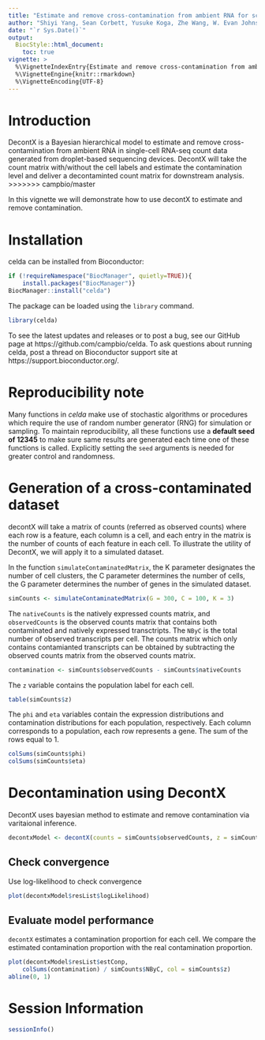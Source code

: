 ```yaml
---
title: "Estimate and remove cross-contamination from ambient RNA for scRNA-seq data with decontX"
author: "Shiyi Yang, Sean Corbett, Yusuke Koga, Zhe Wang, W. Evan Johnson, Masanao Yajima, Joshua D. Campbell"
date: "`r Sys.Date()`"
output:
  BiocStyle::html_document:
    toc: true
vignette: >
  %\VignetteIndexEntry{Estimate and remove cross-contamination from ambient RNA for scRNA-seq data with decontX}
  %\VignetteEngine{knitr::rmarkdown}
  %\VignetteEncoding{UTF-8}
---
```


# Introduction

DecontX is a Bayesian hierarchical model to estimate and remove cross-contamination from ambient RNA in single-cell RNA-seq count data generated from droplet-based sequencing devices. DecontX will take the count matrix with/without the cell labels and estimate the contamination level and deliver a decontaminted count matrix for downstream analysis. 
>>>>>>> campbio/master

In this vignette we will demonstrate how to use decontX to estimate and remove contamination.  

# Installation

celda can be installed from Bioconductor:

```r
if (!requireNamespace("BiocManager", quietly=TRUE)){
    install.packages("BiocManager")}
BiocManager::install("celda")
```

The package can be loaded using the `library` command.

```r
library(celda)
```

To see the latest updates and releases or to post a bug, see our GitHub page at https://github.com/campbio/celda. To ask questions about running celda, post a thread on Bioconductor support site at https://support.bioconductor.org/.

# Reproducibility note

Many functions in *celda* make use of stochastic algorithms or procedures which require the use of random number generator (RNG) for simulation or sampling. To maintain reproducibility, all these functions use a **default seed of 12345** to make sure same results are generated each time one of these functions is called. Explicitly setting the `seed` arguments is needed for greater control and randomness.

# Generation of a cross-contaminated dataset 
decontX will take a matrix of counts (referred as observed counts) where each row is a feature, each column is a cell, and each entry in the matrix is the number of counts of each feature in each cell. To illustrate the utility of DecontX, we will apply it to a simulated dataset.

In the function `simulateContaminatedMatrix`, the K parameter designates the number of cell clusters, the C parameter determines the number of cells, the G parameter determines the number of genes in the simulated dataset.

```r
simCounts <- simulateContaminatedMatrix(G = 300, C = 100, K = 3)
```

The `nativeCounts` is the natively expressed counts matrix, and `observedCounts` is the observed counts matrix that contains both contaminated and natively expressed transctripts. The `NByC` is the total number of observed transcripts per cell. The counts matrix which only contains contamianted transcripts can be obtained by subtracting the observed counts matrix from the observed counts matrix. 

```r
contamination <- simCounts$observedCounts - simCounts$nativeCounts
```

The `z` variable contains the population label for each cell.

```r
table(simCounts$z)
```

The `phi` and `eta` variables contain the expression distributions and contamination distributions for each population, respectively. Each column corresponds to a population, each row represents a gene. The sum of the rows equal to 1.

```r
colSums(simCounts$phi)
colSums(simCounts$eta)
```


# Decontamination using DecontX
DecontX uses bayesian method to estimate and remove contamination via varitaional inference.

```r
decontxModel <- decontX(counts = simCounts$observedCounts, z = simCounts$z)
```

## Check convergence
Use log-likelihood to check convergence

```r
plot(decontxModel$resList$logLikelihood)
```

## Evaluate model performance

`decontX` estimates a contamination proportion for each cell. We compare the estimated contamination proportion with the real contamination proportion.

```r
plot(decontxModel$resList$estConp,
    colSums(contamination) / simCounts$NByC, col = simCounts$z)
abline(0, 1)
```

# Session Information

```r
sessionInfo()
```
